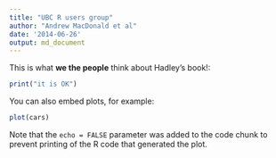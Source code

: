 ```yaml
---
title: "UBC R users group"
author: "Andrew MacDonald et al"
date: '2014-06-26'
output: md_document
---
```


This is what **we the people** think about Hadley's book!:

```r
print("it is OK")
```

You can also embed plots, for example:

```r
plot(cars)
```

Note that the `echo = FALSE` parameter was added to the code chunk to prevent printing of the R code that generated the plot.
